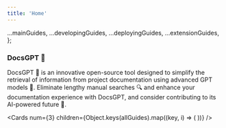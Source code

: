 ```yaml
---
title: 'Home'
---
```




  ...mainGuides,
  ...developingGuides,
  ...deployingGuides,
  ...extensionGuides,
};

###  **DocsGPT 🦖**

DocsGPT 🦖 is an innovative open-source tool designed to simplify the retrieval of information from project documentation using advanced GPT models 🤖. Eliminate lengthy manual searches 🔍 and enhance your documentation experience with DocsGPT, and consider contributing to its AI-powered future 🚀.

<DocsGPTWidget />

<Cards
      num={3}
      children={Object.keys(allGuides).map((key, i) => (
        <Card
          key={i}
          title={allGuides[key].title}
          href={allGuides[key].href}
        />
      ))}
    />
